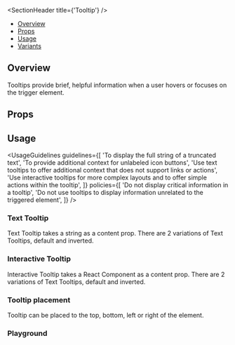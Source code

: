 
<Meta of={TooltipStories} />

<SectionHeader title={'Tooltip'} />

- [Overview](#overview)
- [Props](#props)
- [Usage](#usage)
- [Variants](#variants)

## Overview

Tooltips provide brief, helpful information when a user hovers or focuses on the trigger element.

## Props

<ArgTypes of={Tooltip} />

## Usage

<UsageGuidelines
  guidelines={[
    'To display the full string of a truncated text',
    'To provide additional context for unlabeled icon buttons',
    'Use text tooltips to offer additional context that does not support links or actions',
    'Use interactive tooltips for more complex layouts and to offer simple actions within the tooltip',
  ]}
  policies={[
    'Do not display critical information in a tooltip',
    'Do not use tooltips to display information unrelated to the triggered element',
  ]}
/>

<SubsectionHeader title="Variants" />

### Text Tooltip

Text Tooltip takes a string as a content prop. There are 2 variations of Text Tooltips, default and inverted.

<Canvas of={TooltipStories.TextTooltip} />

### Interactive Tooltip

Interactive Tooltip takes a React Component as a content prop. There are 2 variations of Text Tooltips, default and inverted.

<Canvas of={TooltipStories.InteractiveTooltip} />

### Tooltip placement

Tooltip can be placed to the top, bottom, left or right of the element.

<Canvas of={TooltipStories.TooltipPlacement} />

### Playground

<Canvas of={TooltipStories.Playground} />
